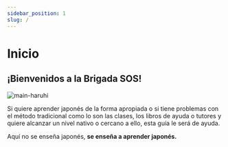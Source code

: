 ```yaml
---
sidebar_position: 1
slug: /
---
```


# Inicio

<h2>¡Bienvenidos a la Brigada SOS! </h2>

![main-haruhi](../assets/introduction/main_haruhi.gif)

Si quiere aprender japonés de la forma apropiada o si tiene problemas con el método tradicional como lo son las clases, los libros de ayuda o tutores y quiere alcanzar un nivel nativo o cercano a ello, esta guía le será de ayuda.

Aquí no se enseña japonés, **se enseña a aprender japonés.**

 
